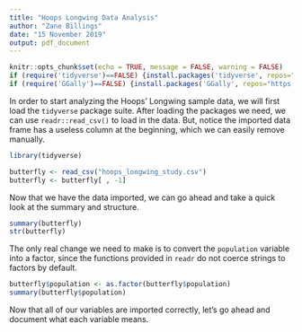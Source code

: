 ```yaml
---
title: "Hoops Longwing Data Analysis"
author: "Zane Billings"
date: "15 November 2019"
output: pdf_document
---
```


```r
knitr::opts_chunk$set(echo = TRUE, message = FALSE, warning = FALSE)
if (require('tidyverse')==FALSE) {install.packages('tidyverse', repos="https://cran.rstudio.com")}
if (require('GGally')==FALSE) {install.packages('GGally', repos="https://cran.rstudio.com")}
```

In order to start analyzing the Hoops' Longwing sample data, we will first load the `tidyverse` package suite. After loading the packages we need, we can use `readr::read_csv()` to load in the data. But, notice the imported data frame has a useless column at the beginning, which we can easily remove manually.

```r
library(tidyverse)

butterfly <- read_csv("hoops_longwing_study.csv")
butterfly <- butterfly[ , -1]
```

Now that we have the data imported, we can go ahead and take a quick look at the summary and structure.
```r
summary(butterfly)
str(butterfly)
```

The only real change we need to make is to convert the `population` variable into a factor, since the functions provided in `readr` do not coerce strings to factors by default.

```r
butterfly$population <- as.factor(butterfly$population)
summary(butterfly$population)
```

Now that all of our variables are imported correctly, let's go ahead and document what each variable means.

\begin{table}[h!]
\centering
\begin{tabular}{l | l}
Variable & Description \\
\hline
Wing length & \\
Wing width & \\
Age & \\
Number of offspring & \\
Feeding range & \\
Color peak & \\
Number of mates & \\
Avg. scale size & \\
Antenna length & \\
Number of spots & \\
Population & \\
Dispersal distance & \\
Body length & \\
Sample ID & 
\end{tabular}
\end{table}
